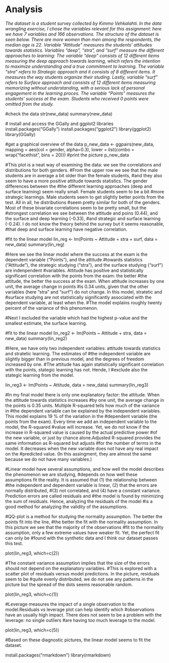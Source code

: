 # Analysis

*The dataset is a student survey collected by Kimmo Vehkalahti. In the data wrangling exercise, 
I chose the variables relevant for this assignment: here we have 7 variables and 166 observations. 
The structure of the dataset is seen below. There are more women than men among the respondents, the median age
is 22. Variable "Attitude" measures the students' attitudes towards statistics. Variables "deep", "stra", and "surf"
measure the different approaches to learning: The variable "deep" consists of 12 different items measuring 
the deep approach towards learning, which refers the intention to maximize understanding and a true commitment 
to learning. The variable "stra" refers to Strategic approach and it consists of 8 different items. It measures the 
way students organize their studing. Lastly, variable "surf" refers to Surface approach and consists of 12 different 
items measuring memorizing without understanding, with a serious lack of personal engagement in the learning proces. 
The variable "Points" measures the students' success at the exam. Students who received 0 points were omitted from 
the study.*
  
  #check the data
  str(new_data)
  summary(new_data)
  
  # install and access the GGally and ggplot2 libraries
  install.packages("GGally")
  install.packages("ggplot2")
  library(ggplot2)
  library(GGally)
  
  #get a graphical overview of the data
  p_new_data <- ggpairs(new_data, mapping = aes(col = gender, alpha=0.3), lower = list(combo = wrap("facethist", 
                                                                                                    bins = 20)))
  #print the picture
  p_new_data
  
  #This plot is a neat way of examining the data: we see the correlations and distributions for both genders.
  #From the upper row we see that the male students are in average a bit older than the female students,
  #and they also seem to have a more positive attitude towards statistics. The gender differences between the
  #the different learning approaches (deep and surface learning) seem really small. Female students seem to be a bit 
  #more strategic learnings. Male students seem to get slightly better points from the test. All in all, he distributions 
  #seem pretty similar for both of the genders. Most of these bivariate correlations seem to be pretty small, but the 
  #strongest correlation we see between the attitude and poins (0.44), and the surface and deep learning (-0.33), 
  #and strategic and surface learning (-0.24). I do not know the theory behind the survey but it seems reasonable, 
  #that deep and surface learning have negative correlation.
  
  #fit to the linear model
  lin_reg <- lm(Points ~ Attitude + stra + surf, data = new_data)
  summary(lin_reg)
  
  #Here we see the linear model where the success at the exam is the dependent variable ("Points"), and the attitude 
  #towards statistics ("Attitude"), the strategic studying ("stra"), and the surface studying ("surf") are indenpendent
  #variables. Attitude has positive and statistically significant correlation with the points from the exam: the better
  #the attitude, the better the success at the exam. When attitude increases by one unit, the average change in points 
  #is 0.34 units, given that the other variables (here "stra" and "surf") do not change. In this model, stratetic and 
  #surface studying are not statistically significantly  associated with the dependent variable, at least when the. 
  #The model explains roughly twenty percent of the variance of this phenomenon.
  
  #Next I excluded the variable which had the highest p-value and the smallest estimate, the surface learning.
  
  #fit to the linear model
  lin_reg2 <- lm(Points ~ Attitude + stra, data = new_data)
  summary(lin_reg2)
  
  #Here, we have only two independent variables: attitude towards statistics and stratetic learning. The estimates of 
  #the independent variable are slightly bigger than in previous model, and the degrees of freedom increased by one.
  #The attitude has again statistically significant correlation with the points, stategic learning has not. Hende, I 
  #exclude also the stategic learning from the model.
  
  lin_reg3 <- lm(Points ~ Attitude, data = new_data)
  summary(lin_reg3)
  
  #In my final model there is only one explanatory factor: the attitude. When the attitude towards statistics increases 
  #by one unit, the average change in the points is 0.35 units. Multiple R-squared tells how much of the variance in 
  #the dependent variable can be explained by the independent variables. This model explains 19 % of the variation in the
  #dependent variable (the points from the exam). Every time we add an independent variable to the model, the R-squared 
  #value will increase. Yet, we do not know if the increase in R-squared value is caused by the actual predictive power
  #of the new variable, or just by chance alone.Adjusted R-squared provides the same information as R-squared but adjusts 
  #for the number of terms in the model. It decreases when the new variable does not have any real impact on the 
  #predicted value. (In this assingment, they are almost the same because we do not have many variables.) 
  
  #Linear model have several assumptions, and how well the model describes the phenomenon we are studying,
  #depends on how well these assumptions fit the reality. It is assumed that (1) the relationship between
  #the independent and dependent variable is linear, (2) that the errors are normally distributed, 
  #(3) not correlated, and (4) have a constant variance. Prediction errors are called residuals and 
  #the model is found by minimizing the sum of residuals. Hence, analyzing the residuals of the model
  #is a good method for analyzing the validity of the assumptions.
  
  #QQ-plot is a method for studying the normality assumption. The better the points fit into the line,
  #the better the fit with the normality assumption. In this picture we see that the majority of the observations
  #fit to the normality assumption, only a few extreme values have weaker fit. Yet, the perfect fit can only be 
  #found with the synthetic data and I think our dataset passes this test.
  
  plot(lin_reg3, which=c(2))
  
  #The constant variance assumption implies that the size of the errors should not depend on the explanatory variables.
  #This is explored with a scatter plot of residuals versus model predictions. In the picture, residuals seem to be
  #quite evenly distributed, we do not see any patterns in the picture but the spread of the dots seems reasonable random.
  
  plot(lin_reg3, which=c(1))
  
  #Leverage measures the impact of a single observation to the model.Residuals vs leverage plot can help identify which 
  #observations have an usually  high impact. There does not seem to be a problem with the leverage: no single outliers
  #are having too much leverage to the model.
  
  plot(lin_reg3, which=c(5))
  
  #Based on these diagnostic pictures, the linear model seems to fit the dataset.
  
  install.packages("rmarkdown")
  library(rmarkdown)
